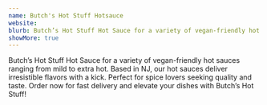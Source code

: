 ```yaml
---
name: Butch's Hot Stuff Hotsauce
website: 
blurb: Butch’s Hot Stuff Hot Sauce for a variety of vegan-friendly hot sauces ranging from mild to extra hot.
showMore: true
---
```


Butch’s Hot Stuff Hot Sauce for a variety of vegan-friendly hot sauces ranging from mild to extra hot. Based in NJ, our hot sauces deliver irresistible flavors with a kick. Perfect for spice lovers seeking quality and taste. Order now for fast delivery and elevate your dishes with Butch’s Hot Stuff!
